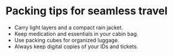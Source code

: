 
# Packing tips for seamless travel

- Carry light layers and a compact rain jacket.
- Keep medication and essentials in your cabin bag.
- Use packing cubes for organized luggage.
- Always keep digital copies of your IDs and tickets.